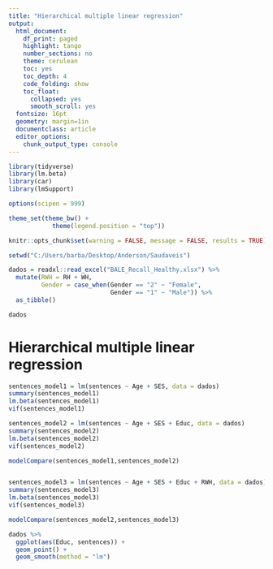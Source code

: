 ```yaml
---
title: "Hierarchical multiple linear regression"
output:
  html_document:
    df_print: paged
    highlight: tango
    number_sections: no
    theme: cerulean
    toc: yes
    toc_depth: 4
    code_folding: show
    toc_float:
      collapsed: yes
      smooth_scroll: yes
  fontsize: 16pt
  geometry: margin=1in
  documentclass: article
  editor_options: 
    chunk_output_type: console
---
```


```r
library(tidyverse)
library(lm.beta)
library(car)
library(lmSupport)
```


```r
options(scipen = 999)

theme_set(theme_bw() +
            theme(legend.position = "top"))

knitr::opts_chunk$set(warning = FALSE, message = FALSE, results = TRUE)
```


```r
setwd("C:/Users/barba/Desktop/Anderson/Saudaveis")

dados = readxl::read_excel("BALE_Recall_Healthy.xlsx") %>% 
  mutate(RWH = RH + WH,
         Gender = case_when(Gender == "2" ~ "Female",
                            Gender == "1" ~ "Male")) %>% 
  as_tibble()

dados
```


# Hierarchical multiple linear regression

```r
sentences_model1 = lm(sentences ~ Age + SES, data = dados)
summary(sentences_model1)
lm.beta(sentences_model1)
vif(sentences_model1)

sentences_model2 = lm(sentences ~ Age + SES + Educ, data = dados)
summary(sentences_model2)
lm.beta(sentences_model2)
vif(sentences_model2)

modelCompare(sentences_model1,sentences_model2)


sentences_model3 = lm(sentences ~ Age + SES + Educ + RWH, data = dados)
summary(sentences_model3)
lm.beta(sentences_model3)
vif(sentences_model3)

modelCompare(sentences_model2,sentences_model3)
```


```r
dados %>% 
  ggplot(aes(Educ, sentences)) +
  geom_point() +
  geom_smooth(method = "lm")
```
